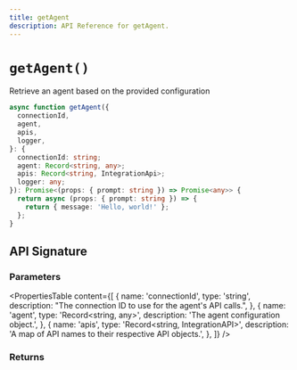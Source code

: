 ```yaml
---
title: getAgent
description: API Reference for getAgent.
---
```


# `getAgent()`

Retrieve an agent based on the provided configuration

```ts showLineNumbers copy
async function getAgent({
  connectionId,
  agent,
  apis,
  logger,
}: {
  connectionId: string;
  agent: Record<string, any>;
  apis: Record<string, IntegrationApi>;
  logger: any;
}): Promise<(props: { prompt: string }) => Promise<any>> {
  return async (props: { prompt: string }) => {
    return { message: 'Hello, world!' };
  };
}
```

## API Signature

### Parameters

<PropertiesTable
  content={[
    {
      name: 'connectionId',
      type: 'string',
      description: "The connection ID to use for the agent's API calls.",
    },
    {
      name: 'agent',
      type: 'Record<string, any>',
      description: 'The agent configuration object.',
    },
    {
      name: 'apis',
      type: 'Record<string, IntegrationAPI>',
      description: 'A map of API names to their respective API objects.',
    },
  ]}
/>

### Returns

<PropertiesTable content={[]} />
